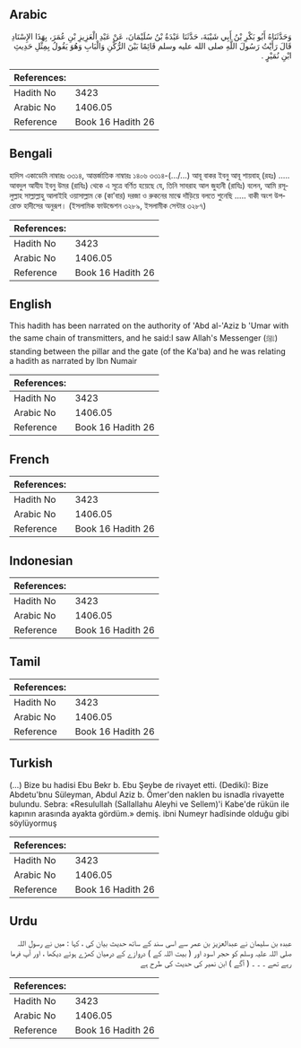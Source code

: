 ## Arabic


<div dir="rtl" lang="ar" style={{fontSize:'larger',backgroundColor:'#f8f9fa',padding:20}}>
وَحَدَّثَنَاهُ أَبُو بَكْرِ بْنُ أَبِي شَيْبَةَ، حَدَّثَنَا عَبْدَةُ بْنُ سُلَيْمَانَ، عَنْ عَبْدِ الْعَزِيزِ بْنِ عُمَرَ، بِهَذَا الإِسْنَادِ قَالَ رَأَيْتُ رَسُولَ اللَّهِ صلى الله عليه وسلم قَائِمًا بَيْنَ الرُّكْنِ وَالْبَابِ وَهُوَ يَقُولُ بِمِثْلِ حَدِيثِ ابْنِ نُمَيْرٍ ‏.‏
</div>
<div style={{backgroundColor:'#f8f9fa',padding:20, marginBottom: 10}}><table> <thead> <tr> <th>References:</th> <th></th> </tr> </thead> <tbody><tr><td>Hadith No</td><td>3423</td></tr><tr><td>Arabic No</td><td>1406.05</td></tr><tr><td>Reference</td><td>Book 16 Hadith 26</td></tr></tbody></table></div>

## Bengali


<div dir="ltr" lang="bn" style={{fontSize:'larger',backgroundColor:'#f8f9fa',padding:20}}>
হাদিস একাডেমি নাম্বারঃ ৩৩১৪, আন্তর্জাতিক নাম্বারঃ ১৪০৬ ৩৩১৪-(.../...) আবূ বাকর ইবনু আবূ শায়বাহ্ (রহঃ) ..... আবদুল আযীয ইবনু উমর (রাযিঃ) থেকে এ সূত্রে বর্ণিত হয়েছে যে, তিনি সাবরাহ আল জুহানী (রাযিঃ) বলেন, আমি রসূলুল্লাহ সাল্লাল্লাহু আলাইহি ওয়াসাল্লাম কে (কা’বার) দরজা ও রুকনের মাঝে দাঁড়িয়ে বলতে শুনেছি ..... বাকী অংশ উপরোক্ত হাদীসের অনুরূপ। (ইসলামিক ফাউন্ডেশন ৩২৮৯, ইসলামীক সেন্টার ৩২৮৭)
</div>
<div style={{backgroundColor:'#f8f9fa',padding:20, marginBottom: 10}}><table> <thead> <tr> <th>References:</th> <th></th> </tr> </thead> <tbody><tr><td>Hadith No</td><td>3423</td></tr><tr><td>Arabic No</td><td>1406.05</td></tr><tr><td>Reference</td><td>Book 16 Hadith 26</td></tr></tbody></table></div>

## English


<div dir="ltr" lang="en" style={{fontSize:'larger',backgroundColor:'#f8f9fa',padding:20}}>
This hadith has been narrated on the authority of 'Abd al-'Aziz b 'Umar with the same chain of transmitters, and he said:I saw Allah's Messenger (ﷺ) standing between the pillar and the gate (of the Ka'ba) and he was relating a hadith as narrated by Ibn Numair
</div>
<div style={{backgroundColor:'#f8f9fa',padding:20, marginBottom: 10}}><table> <thead> <tr> <th>References:</th> <th></th> </tr> </thead> <tbody><tr><td>Hadith No</td><td>3423</td></tr><tr><td>Arabic No</td><td>1406.05</td></tr><tr><td>Reference</td><td>Book 16 Hadith 26</td></tr></tbody></table></div>

## French


<div dir="ltr" lang="fr" style={{fontSize:'larger',backgroundColor:'#f8f9fa',padding:20}}>

</div>
<div style={{backgroundColor:'#f8f9fa',padding:20, marginBottom: 10}}><table> <thead> <tr> <th>References:</th> <th></th> </tr> </thead> <tbody><tr><td>Hadith No</td><td>3423</td></tr><tr><td>Arabic No</td><td>1406.05</td></tr><tr><td>Reference</td><td>Book 16 Hadith 26</td></tr></tbody></table></div>

## Indonesian


<div dir="ltr" lang="id" style={{fontSize:'larger',backgroundColor:'#f8f9fa',padding:20}}>

</div>
<div style={{backgroundColor:'#f8f9fa',padding:20, marginBottom: 10}}><table> <thead> <tr> <th>References:</th> <th></th> </tr> </thead> <tbody><tr><td>Hadith No</td><td>3423</td></tr><tr><td>Arabic No</td><td>1406.05</td></tr><tr><td>Reference</td><td>Book 16 Hadith 26</td></tr></tbody></table></div>

## Tamil


<div dir="ltr" lang="ta" style={{fontSize:'larger',backgroundColor:'#f8f9fa',padding:20}}>

</div>
<div style={{backgroundColor:'#f8f9fa',padding:20, marginBottom: 10}}><table> <thead> <tr> <th>References:</th> <th></th> </tr> </thead> <tbody><tr><td>Hadith No</td><td>3423</td></tr><tr><td>Arabic No</td><td>1406.05</td></tr><tr><td>Reference</td><td>Book 16 Hadith 26</td></tr></tbody></table></div>

## Turkish


<div dir="ltr" lang="tr" style={{fontSize:'larger',backgroundColor:'#f8f9fa',padding:20}}>
(…) Bize bu hadisi Ebu Bekr b. Ebu Şeybe de rivayet etti. (Dediki): Bize Abdetu'bnu Süleyman, Abdul Aziz b. Ömer'den naklen bu isnadla rivayette bulundu. Sebra: «Resulullah (Sallallahu Aleyhi ve Sellem)'i Kabe'de rükün ile kapının arasında ayakta gördüm.» demiş. ibni Numeyr hadîsinde olduğu gibi söylüyormuş
</div>
<div style={{backgroundColor:'#f8f9fa',padding:20, marginBottom: 10}}><table> <thead> <tr> <th>References:</th> <th></th> </tr> </thead> <tbody><tr><td>Hadith No</td><td>3423</td></tr><tr><td>Arabic No</td><td>1406.05</td></tr><tr><td>Reference</td><td>Book 16 Hadith 26</td></tr></tbody></table></div>

## Urdu


<div dir="rtl" lang="ur" style={{fontSize:'larger',backgroundColor:'#f8f9fa',padding:20}}>
عبدہ بن سلیمان نے عبدالعزیز بن عمر سے اسی سند کے ساتھ حدیث بیان کی ، کہا : میں نے رسول اللہ صلی اللہ علیہ وسلم کو حجر اسود اور ( بیت اللہ کے ) دروازے کے درمیان کھڑے ہوئے دیکھا ، اور آپ فرما رہے تھے ۔ ۔ ۔ ( آگے ) ابن نمیر کی حدیث کی طرح ہے
</div>
<div style={{backgroundColor:'#f8f9fa',padding:20, marginBottom: 10}}><table> <thead> <tr> <th>References:</th> <th></th> </tr> </thead> <tbody><tr><td>Hadith No</td><td>3423</td></tr><tr><td>Arabic No</td><td>1406.05</td></tr><tr><td>Reference</td><td>Book 16 Hadith 26</td></tr></tbody></table></div>
